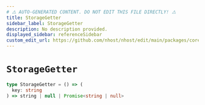 ```yaml
---
# ⚠️ AUTO-GENERATED CONTENT. DO NOT EDIT THIS FILE DIRECTLY! ⚠️
title: StorageGetter
sidebar_label: StorageGetter
description: No description provided.
displayed_sidebar: referenceSidebar
custom_edit_url: https://github.com/nhost/nhost/edit/main/packages/core/dist/storage.d.ts#L1
---
```


# `StorageGetter`

```ts
type StorageGetter = () => (
  key: string
) => string | null | Promise<string | null>
```
